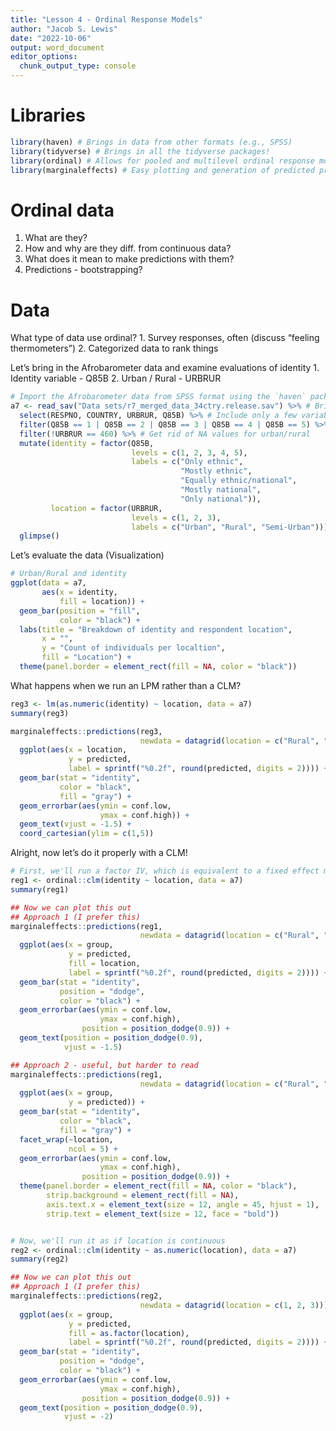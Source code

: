 ---
title: "Lesson 4 - Ordinal Response Models"
author: "Jacob S. Lewis"
date: "2022-10-06"
output: word_document
editor_options: 
  chunk_output_type: console
---

# Libraries
```{r LIbraries}
library(haven) # Brings in data from other formats (e.g., SPSS)
library(tidyverse) # Brings in all the tidyverse packages!
library(ordinal) # Allows for pooled and multilevel ordinal response models
library(marginaleffects) # Easy plotting and generation of predicted probabilities
```

# Ordinal data
1. What are they?
2. How and why are they diff. from continuous data?
3. What does it mean to make predictions with them?
4. Predictions - bootstrapping?


# Data
What type of data use ordinal?
1. Survey responses, often (discuss "feeling thermometers")
2. Categorized data to rank things



Let's bring in the Afrobarometer data and examine evaluations of identity
1. Identity variable - Q85B
2. Urban / Rural - URBRUR


```{r Data - Afrobarometer}
# Import the Afrobarometer data from SPSS format using the `haven` package
a7 <- read_sav("Data sets/r7_merged_data_34ctry.release.sav") %>% # Bring in the data
  select(RESPNO, COUNTRY, URBRUR, Q85B) %>% # Include only a few variables
  filter(Q85B == 1 | Q85B == 2 | Q85B == 3 | Q85B == 4 | Q85B == 5) %>% # Only include values of identity b/t 1:5
  filter(!URBRUR == 460) %>% # Get rid of NA values for urban/rural
  mutate(identity = factor(Q85B,
                           levels = c(1, 2, 3, 4, 5),
                           labels = c("Only ethnic",
                                      "Mostly ethnic",
                                      "Equally ethnic/national",
                                      "Mostly national",
                                      "Only national")),
         location = factor(URBRUR,
                           levels = c(1, 2, 3),
                           labels = c("Urban", "Rural", "Semi-Urban"))) %>%
  glimpse()


```

Let's evaluate the data (Visualization)
```{r Visualize the data}

# Urban/Rural and identity
ggplot(data = a7,
       aes(x = identity,
           fill = location)) +
  geom_bar(position = "fill",
           color = "black") +
  labs(title = "Breakdown of identity and respondent location",
       x = "",
       y = "Count of individuals per localtion",
       fill = "Location") +
  theme(panel.border = element_rect(fill = NA, color = "black"))


```

What happens when we run an LPM rather than a CLM?
```{r LPM}
reg3 <- lm(as.numeric(identity) ~ location, data = a7)
summary(reg3)

marginaleffects::predictions(reg3,
                             newdata = datagrid(location = c("Rural", "Semi-Urban", "Urban"))) %>%
  ggplot(aes(x = location,
             y = predicted,
             label = sprintf("%0.2f", round(predicted, digits = 2)))) +
  geom_bar(stat = "identity",
           color = "black",
           fill = "gray") +
  geom_errorbar(aes(ymin = conf.low,
                    ymax = conf.high)) +
  geom_text(vjust = -1.5) +
  coord_cartesian(ylim = c(1,5))
```

Alright, now let's do it properly with a CLM!
```{r CLM}

# First, we'll run a factor IV, which is equivalent to a fixed effect model
reg1 <- ordinal::clm(identity ~ location, data = a7)
summary(reg1)

## Now we can plot this out
## Approach 1 (I prefer this)
marginaleffects::predictions(reg1,
                             newdata = datagrid(location = c("Rural", "Semi-Urban", "Urban"))) %>%
  ggplot(aes(x = group,
             y = predicted,
             fill = location,
             label = sprintf("%0.2f", round(predicted, digits = 2)))) +
  geom_bar(stat = "identity",
           position = "dodge",
           color = "black") +
  geom_errorbar(aes(ymin = conf.low,
                    ymax = conf.high),
                position = position_dodge(0.9)) +
  geom_text(position = position_dodge(0.9),
            vjust = -1.5)

## Approach 2 - useful, but harder to read
marginaleffects::predictions(reg1,
                             newdata = datagrid(location = c("Rural", "Semi-Urban", "Urban"))) %>%
  ggplot(aes(x = group,
             y = predicted)) +
  geom_bar(stat = "identity",
           color = "black",
           fill = "gray") +
  facet_wrap(~location,
             ncol = 5) +
  geom_errorbar(aes(ymin = conf.low,
                    ymax = conf.high),
                position = position_dodge(0.9)) +
  theme(panel.border = element_rect(fill = NA, color = "black"),
        strip.background = element_rect(fill = NA),
        axis.text.x = element_text(size = 12, angle = 45, hjust = 1),
        strip.text = element_text(size = 12, face = "bold"))


# Now, we'll run it as if location is continuous
reg2 <- ordinal::clm(identity ~ as.numeric(location), data = a7)
summary(reg2)

## Now we can plot this out
## Approach 1 (I prefer this)
marginaleffects::predictions(reg2,
                             newdata = datagrid(location = c(1, 2, 3))) %>%
  ggplot(aes(x = group,
             y = predicted,
             fill = as.factor(location),
             label = sprintf("%0.2f", round(predicted, digits = 2)))) +
  geom_bar(stat = "identity",
           position = "dodge",
           color = "black") +
  geom_errorbar(aes(ymin = conf.low,
                    ymax = conf.high),
                position = position_dodge(0.9)) +
  geom_text(position = position_dodge(0.9),
            vjust = -2)



```


